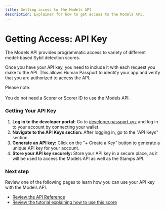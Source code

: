 ```yaml
---
title: Getting access to the Models API
description: Explainer for how to get access to the Models API.
---
```


# Getting Access: API Key

The Models API provides programmatic access to variety of different model-based Sybil detection scores. 

Once you have your API key, you need to include it with each request you make to the API. This allows Human Passport to identify your app and verify that you are authorized to access the API.

<Callout type="info">
Please note:<br /><br />You do not need a Scorer or Scorer ID to use the Models API.
</Callout>

### Getting Your API Key

1. **Log in to the developer portal:** Go to [developer.passport.xyz](https://developer.passport.xyz) and log in to your account by connecting your wallet.
2. **Navigate to the API Keys section:** After logging in, go to the "API Keys" section.
3. **Generate an API key:** Click on the "+ Create a Key" button to generate a unique API key for your account.
4. **Store your API key securely:** Store your API key in a secure place, as it will be used to access the Models API as well as the Stamps API.


### Next step

Review one of the following pages to learn how you can use your API key with the Models API.
- [Review the API Reference](api-reference)
- [Review the tutorial explaining how to use this score](tutorials/double-verification)
